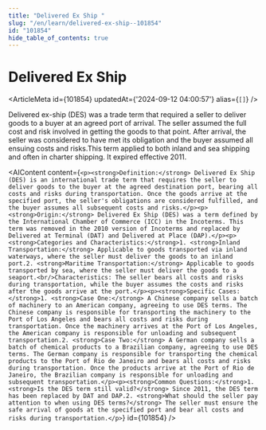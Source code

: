 ```yaml
---
title: "Delivered Ex Ship "
slug: "/en/learn/delivered-ex-ship--101854"
id: "101854"
hide_table_of_contents: true
---
```



# Delivered Ex Ship 

<ArticleMeta id={101854} updatedAt={'2024-09-12 04:00:57'} alias={`[]`} />
<div className='border-solid border-b border-t-0 my-4 border-[var(--ifm-color-gray-300)]' />

Delivered ex-ship (DES) was a trade term that required a seller to deliver goods to a buyer at an agreed port of arrival. The seller assumed the full cost and risk involved in getting the goods to that point. After arrival, the seller was considered to have met its obligation and the buyer assumed all ensuing costs and risks.This term applied to both inland and sea shipping and often in charter shipping. It expired effective 2011.

<AIContent content={`<p><strong>Definition:</strong> Delivered Ex Ship (DES) is an international trade term that requires the seller to deliver goods to the buyer at the agreed destination port, bearing all costs and risks during transportation. Once the goods arrive at the specified port, the seller's obligations are considered fulfilled, and the buyer assumes all subsequent costs and risks.</p><p><strong>Origin:</strong> Delivered Ex Ship (DES) was a term defined by the International Chamber of Commerce (ICC) in the Incoterms. This term was removed in the 2010 version of Incoterms and replaced by Delivered at Terminal (DAT) and Delivered at Place (DAP).</p><p><strong>Categories and Characteristics:</strong>1. <strong>Inland Transportation:</strong> Applicable to goods transported via inland waterways, where the seller must deliver the goods to an inland port.2. <strong>Maritime Transportation:</strong> Applicable to goods transported by sea, where the seller must deliver the goods to a seaport.<br/>Characteristics: The seller bears all costs and risks during transportation, while the buyer assumes the costs and risks after the goods arrive at the port.</p><p><strong>Specific Cases:</strong>1. <strong>Case One:</strong> A Chinese company sells a batch of machinery to an American company, agreeing to use DES terms. The Chinese company is responsible for transporting the machinery to the Port of Los Angeles and bears all costs and risks during transportation. Once the machinery arrives at the Port of Los Angeles, the American company is responsible for unloading and subsequent transportation.2. <strong>Case Two:</strong> A German company sells a batch of chemical products to a Brazilian company, agreeing to use DES terms. The German company is responsible for transporting the chemical products to the Port of Rio de Janeiro and bears all costs and risks during transportation. Once the products arrive at the Port of Rio de Janeiro, the Brazilian company is responsible for unloading and subsequent transportation.</p><p><strong>Common Questions:</strong>1. <strong>Is the DES term still valid?</strong> Since 2011, the DES term has been replaced by DAT and DAP.2. <strong>What should the seller pay attention to when using DES terms?</strong> The seller must ensure the safe arrival of goods at the specified port and bear all costs and risks during transportation.</p>`} id={101854} />
